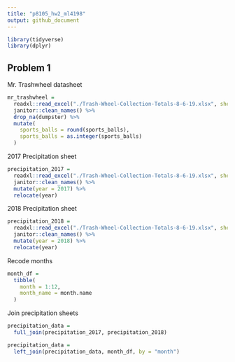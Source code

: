 ```yaml
---
title: "p8105_hw2_ml4198"
output: github_document
---
```


```r
library(tidyverse)
library(dplyr)
```

## Problem 1

Mr. Trashwheel datasheet

```r
mr_trashwheel = 
  readxl::read_excel("./Trash-Wheel-Collection-Totals-8-6-19.xlsx", sheet = 1, range = "A2:N408") %>% 
  janitor::clean_names() %>% 
  drop_na(dumpster) %>% 
  mutate(
    sports_balls = round(sports_balls),
    sports_balls = as.integer(sports_balls)
  ) 
```

2017 Precipitation sheet

```r
precipitation_2017 = 
  readxl::read_excel("./Trash-Wheel-Collection-Totals-8-6-19.xlsx", sheet = "2017 Precipitation", range = "A2:B14") %>% 
  janitor::clean_names() %>% 
  mutate(year = 2017) %>% 
  relocate(year)
```

2018 Precipitation sheet

```r
precipitation_2018 = 
  readxl::read_excel("./Trash-Wheel-Collection-Totals-8-6-19.xlsx", sheet = "2018 Precipitation", range = "A2:B14") %>% 
  janitor::clean_names() %>% 
  mutate(year = 2018) %>% 
  relocate(year)
```

Recode months

```r
month_df = 
  tibble(
    month = 1:12,
    month_name = month.name
  )
```

Join precipitation sheets

```r
precipitation_data = 
  full_join(precipitation_2017, precipitation_2018)

precipitation_data =
  left_join(precipitation_data, month_df, by = "month")
```






